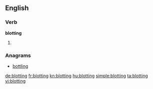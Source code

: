 ==English==

===Verb===
'''blotting'''

# {{present participle of|blot}}

===Anagrams===
* [[bottling#English|bottling]]

[[de:blotting]]
[[fr:blotting]]
[[kn:blotting]]
[[hu:blotting]]
[[simple:blotting]]
[[ta:blotting]]
[[vi:blotting]]